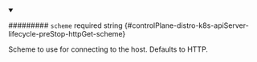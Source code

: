 
<details className="config-field" data-expandable="false" open>
<summary>

######### `scheme` <span className="config-field-required" data-required="false">required</span> <span className="config-field-type">string</span> <span className="config-field-default"></span> <span className="config-field-enum"></span> {#controlPlane-distro-k8s-apiServer-lifecycle-preStop-httpGet-scheme}

Scheme to use for connecting to the host.
Defaults to HTTP.

</summary>



</details>
